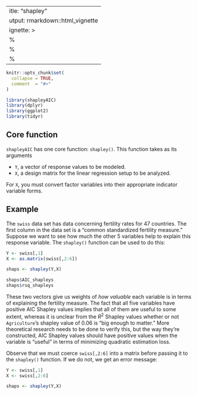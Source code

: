  ---
title: "shapley"
output: rmarkdown::html_vignette
vignette: >
  %\VignetteIndexEntry{shapley_AIC_vs_Rsquared}
  %\VignetteEngine{knitr::rmarkdown}
  %\VignetteEncoding{UTF-8}
---

```r
knitr::opts_chunk$set(
  collapse = TRUE,
  comment  = "#>"
)
```

```r
library(shapleyAIC)
library(dplyr)
library(ggplot2)
library(tidyr)
```

## Core function 

`shapleyAIC` has one core function: `shapley()`. This function takes as its arguments

* `Y`, a vector of response values to be modeled. 
* `X`, a design matrix for the linear regression setup to be analyzed. 

For `X`, you must convert factor variables into their appropriate indicator variable forms. 

## Example

The `swiss` data set has data concerning fertility rates for 47 countries. The first column in the data set is a "common standardized fertility measure." Suppose we want to see how much the other 5 variables help to explain this response variable. The `shapley()` function can be used to do this:

```r
Y <- swiss[,1]
X <- as.matrix(swiss[,2:6])

shaps <- shapley(Y,X)

shaps$AIC_shapleys
shaps$rsq_shapleys
```

These two vectors give us weights of *how valuable* each variable is in terms of explaining the fertility measure. The fact that all five variables have positive AIC Shapley values implies that all of them are useful to some extent, whereas it is unclear from the $R^2$ Shapley values whether or not `Agriculture`'s shapley value of 0.06 is "big enough to matter." More theoretical research needs to be done to verify this, but the way they're constructed, AIC Shapley values should have positive values when the variable is "useful" in terms of minimizing quadratic estimation loss. 

Observe that we must coerce `swiss[,2:6]` into a matrix before passing it to the `shapley()` function. If we do not, we get an error message:

```r
Y <- swiss[,1]
X <- swiss[,2:6]

shaps <- shapley(Y,X)
```


